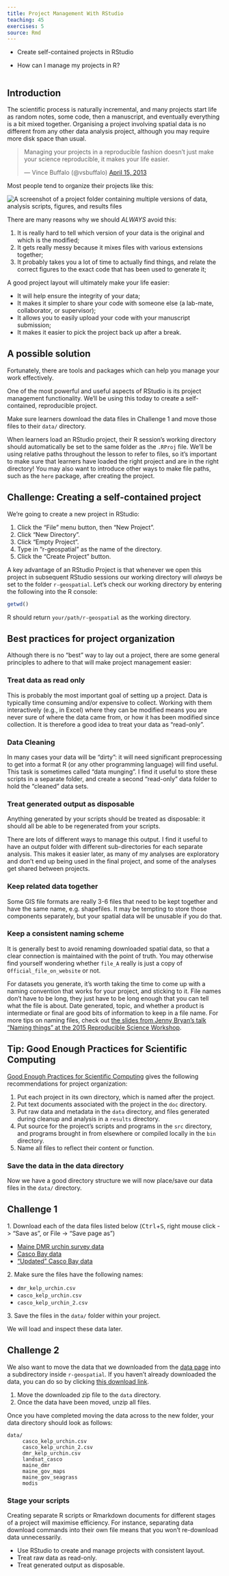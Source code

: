 ```yaml
---
title: Project Management With RStudio
teaching: 45
exercises: 5
source: Rmd
---
```


::::::::::::::::::::::::::::::::::::::: objectives

- Create self-contained projects in RStudio

::::::::::::::::::::::::::::::::::::::::::::::::::

:::::::::::::::::::::::::::::::::::::::: questions

- How can I manage my projects in R?

::::::::::::::::::::::::::::::::::::::::::::::::::

```r
```

## Introduction

The scientific process is naturally incremental, and many projects start life as
random notes, some code, then a manuscript, and eventually everything is a bit
mixed together. Organising a project involving spatial data is no different from
any other data analysis project, although you may require more disk space than
usual.

<div class="text-center">

<blockquote class="twitter-tweet"><p>Managing your projects in a reproducible fashion doesn't just make your science reproducible, it makes your life easier.</p>— Vince Buffalo (@vsbuffalo) <a href="https://twitter.com/vsbuffalo/status/323638476153167872">April 15, 2013</a></blockquote>

<script async src="//platform.twitter.com/widgets.js" charset="utf-8"></script>

</div>

Most people tend to organize their projects like this:

![](fig/bad_layout.png){alt='A screenshot of a project folder containing multiple versions of data, analysis scripts, figures, and results files'}

There are many reasons why we should *ALWAYS* avoid this:

1. It is really hard to tell which version of your data is
  the original and which is the modified;
2. It gets really messy because it mixes files with various
  extensions together;
3. It probably takes you a lot of time to actually find
  things, and relate the correct figures to the exact code
  that has been used to generate it;

A good project layout will ultimately make your life easier:

- It will help ensure the integrity of your data;
- It makes it simpler to share your code with someone else
  (a lab-mate, collaborator, or supervisor);
- It allows you to easily upload your code with your manuscript submission;
- It makes it easier to pick the project back up after a break.

## A possible solution

Fortunately, there are tools and packages which can help you manage your work effectively.

One of the most powerful and useful aspects of RStudio is its project management
functionality. We'll be using this today to create a self-contained, reproducible
project.

:::::::::::::::::::::::::::::::::::::::  instructor

Make sure learners download the data files in Challenge 1 and move those files
to their `data/` directory.

When learners load an RStudio project, their R session's working directory should
automatically be set to the same folder as the `.RProj` file. We'll be using relative
paths throughout the lesson to refer to files, so it's important to make sure that
learners have loaded the right project and are in the right directory! You may also
want to introduce other ways to make file paths, such as the `here` package, after
creating the project.

:::::::::::::::::::::::::::::::::::::::  

:::::::::::::::::::::::::::::::::::::::  challenge

## Challenge: Creating a self-contained project

We're going to create a new project in RStudio:

1. Click the "File" menu button, then "New Project".
2. Click "New Directory".
3. Click "Empty Project".
4. Type in "r-geospatial" as the name of the directory.
5. Click the "Create Project" button.
  

::::::::::::::::::::::::::::::::::::::::::::::::::

A key advantage of an RStudio Project is that whenever we open this project in
subsequent RStudio sessions our working directory will *always* be set to the
folder `r-geospatial`.
Let's check our working directory by entering the following into the R console:

```r
getwd()
```

R should return `your/path/r-geospatial` as the working directory.

## Best practices for project organization

Although there is no "best" way to lay out a project, there are some general
principles to adhere to that will make project management easier:

### Treat data as read only

This is probably the most important goal of setting up a project. Data is
typically time consuming and/or expensive to collect. Working with them
interactively (e.g., in Excel) where they can be modified means you are never
sure of where the data came from, or how it has been modified since collection.
It is therefore a good idea to treat your data as "read-only".

### Data Cleaning

In many cases your data will be "dirty": it will need significant preprocessing
to get into a format R (or any other programming language) will find useful. This
task is sometimes called "data munging". I find it useful to store these scripts
in a separate folder, and create a second "read-only" data folder to hold the
"cleaned" data sets.

### Treat generated output as disposable

Anything generated by your scripts should be treated as disposable: it should
all be able to be regenerated from your scripts.

There are lots of different ways to manage this output. I find it useful to
have an output folder with different sub-directories for each separate
analysis. This makes it easier later, as many of my analyses are exploratory
and don't end up being used in the final project, and some of the analyses
get shared between projects.

### Keep related data together

Some GIS file formats are really 3-6 files that need to be kept together and have the same name,
e.g. shapefiles. It may be tempting to store those components separately,
but your spatial data will be unusable if you do that.

### Keep a consistent naming scheme

It is generally best to avoid renaming downloaded spatial data,
so that a clear connection is maintained with the point of truth.
You may otherwise find yourself wondering whether `file_A` really is just a copy of `Official_file_on_website` or not.

For datasets you generate, it's worth taking the time to come up with a naming convention that works for your project,
and sticking to it. File names don't have to be long, they just have to be long enough that you can tell what the file
is about. Date generated, topic, and whether a product is intermediate or final are good bits of information to keep
in a file name. For more tips on naming files, check out [the slides from Jenny Bryan's talk "Naming things" at the 2015 Reproducible Science Workshop](https://speakerdeck.com/jennybc/how-to-name-files).

:::::::::::::::::::::::::::::::::::::::::  callout

## Tip: Good Enough Practices for Scientific Computing

[Good Enough Practices for Scientific Computing](https://github.com/swcarpentry/good-enough-practices-in-scientific-computing/blob/gh-pages/good-enough-practices-for-scientific-computing.pdf) gives the following recommendations for project organization:

1. Put each project in its own directory, which is named after the project.
2. Put text documents associated with the project in the `doc` directory.
3. Put raw data and metadata in the `data` directory, and files generated during cleanup and analysis in a `results` directory.
4. Put source for the project's scripts and programs in the `src` directory, and programs brought in from elsewhere or compiled locally in the `bin` directory.
5. Name all files to reflect their content or function.

::::::::::::::::::::::::::::::::::::::::::::::::::

### Save the data in the data directory

Now we have a good directory structure we will now place/save our data files in the `data/` directory.

:::::::::::::::::::::::::::::::::::::::  challenge

## Challenge 1

1\. Download each of the data files listed below (<kbd>Ctrl</kbd>\+<kbd>S</kbd>, right mouse click -> "Save as", or File -> "Save page as")

- [Maine DMR urchin survey data](https://cobalt-casco.github.io/r-intro-geospatial/data/dmr_kelp_urchin.csv)
- [Casco Bay data](https://cobalt-casco.github.io/r-intro-geospatial/data/casco_kelp_urchin.csv)
- ["Updated" Casco Bay data](https://cobalt-casco.github.io/r-intro-geospatial/data/casco_kelp_urchin_2.csv)

2\. Make sure the files have the following names:

- `dmr_kelp_urchin.csv`
- `casco_kelp_urchin.csv`
- `casco_kelp_urchin_2.csv`

3\. Save the files in the `data/` folder within your project.

We will load and inspect these data later.


::::::::::::::::::::::::::::::::::::::::::::::::::

:::::::::::::::::::::::::::::::::::::::  challenge

## Challenge 2

We also want to move the data that we downloaded from the [data page](https://cobalt-casco.github.io/geospatial-workshop/data/) into a subdirectory
inside `r-geospatial`. If you haven't already downloaded the data, you can do so by clicking
[this download link](https://figshare.com/ndownloader/files/43910115).

1. Move the downloaded zip file to the `data` directory.
2. Once the data have been moved, unzip all files.
  

::::::::::::::::::::::::::::::::::::::::::::::::::

Once you have completed moving the data across to the new folder,
your data directory should look as follows:

```
data/
     casco_kelp_urchin.csv
     casco_kelp_urchin_2.csv
     dmr_kelp_urchin.csv
     landsat_casco
     maine_dmr
     maine_gov_maps
     maine_gov_seagrass
     modis
```

### Stage your scripts

Creating separate R scripts or Rmarkdown documents for different stages of a project will maximise efficiency.
For instance, separating data download commands into their own file means that you won't re-download data unnecessarily.

:::::::::::::::::::::::::::::::::::::::: keypoints

- Use RStudio to create and manage projects with consistent layout.
- Treat raw data as read-only.
- Treat generated output as disposable.

::::::::::::::::::::::::::::::::::::::::::::::::::


